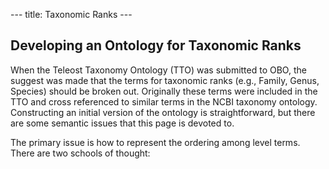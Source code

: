 ---
title: Taxonomic Ranks
---

== Developing an Ontology for Taxonomic Ranks ==

When the Teleost Taxonomy Ontology (TTO) was submitted to OBO, the suggest was made that the terms for taxonomic ranks (e.g., Family, Genus, Species) should be broken out.  Originally these terms were included in the TTO and cross referenced to similar terms in the NCBI taxonomy ontology.  Constructing an initial version of the ontology is straightforward, but there are some semantic issues that this page is devoted to.  

The primary issue is how to represent the ordering among level terms.  There are two schools of thought: